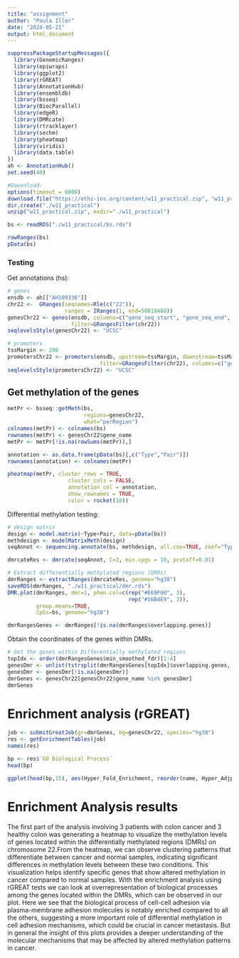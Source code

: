 ```yaml
---
title: "assignment"
author: "Paula Iller"
date: "2024-05-21"
output: html_document
---
```


```r
suppressPackageStartupMessages({
  library(GenomicRanges)
  library(epiwraps)
  library(ggplot2)
  library(rGREAT)
  library(AnnotationHub)
  library(ensembldb)
  library(bsseq)
  library(BiocParallel)
  library(edgeR)
  library(DMRcate)
  library(rtracklayer)
  library(sechm)
  library(pheatmap)
  library(viridis)
  library(data.table)
})
ah <- AnnotationHub()
set.seed(40)
```


```r
#Dowonload:
options(timeout = 6000)
download.file("https://ethz-ins.org/content/w11_practical.zip", "w11_practical.zip")
dir.create("./w11_practical")
unzip("w11_practical.zip", exdir="./w11_practical")
```

```r
bs <- readRDS("./w11_practical/bs.rds")

rowRanges(bs)
pData(bs)
```

### Testing

Get annotations (hs):
```r
# genes
ensdb <- ah[["AH109336"]]
chr22 <-  GRanges(seqnames=Rle(c("22")), 
                  ranges = IRanges(1, end=50818468))
genesChr22 <- genes(ensdb, columns=c("gene_seq_start", "gene_seq_end", "gene_name"),
                    filter=GRangesFilter(chr22))
seqlevelsStyle(genesChr22) <- "UCSC"

# promoters
tssMargin <- 200
promotersChr22 <- promoters(ensdb, upstream=tssMargin, downstream=tssMargin,
                             filter=GRangesFilter(chr22), columns=c("gene_name"))
seqlevelsStyle(promotersChr22) <- "UCSC"
```

## Get methylation of the genes

```r
metPr <- bsseq::getMeth(bs, 
                        regions=genesChr22, 
                        what="perRegion")
colnames(metPr) <- colnames(bs)
rownames(metPr) <- genesChr22$gene_name
metPr <- metPr[!is.na(rowSums(metPr)),]

annotation <- as.data.frame(pData(bs)[,c("Type","Pair")])
rownames(annotation) <- colnames(metPr)

pheatmap(metPr, cluster_rows = TRUE,
                   cluster_cols = FALSE,
                   annotation_col = annotation,
                   show_rownames = TRUE,
                   color = rocket(10))

```

Differential methylation testing: 
```r
# design matrix
design <- model.matrix(~Type+Pair, data=pData(bs)) 
methdesign <- modelMatrixMeth(design)
seqAnnot <- sequencing.annotate(bs, methdesign, all.cov=TRUE, coef="Typenormal")

dmrcateRes <- dmrcate(seqAnnot, C=2, min.cpgs = 10, pcutoff=0.01)

# Extract differentially methylated regions (DMRs)
dmrRanges <- extractRanges(dmrcateRes, genome="hg38")
saveRDS(dmrRanges, "./w11_practical/dmr.rds")
DMR.plot(dmrRanges, dmr=1, phen.col=c(rep("#E69F00", 3),
                                      rep("#56B4E9", 3)), 
         group.means=TRUE,
         CpGs=bs, genome="hg38")

dmrRangesGenes <- dmrRanges[!is.na(dmrRanges$overlapping.genes)]
```

Obtain the coordinates of the genes within DMRs. 
```r
# Get the genes within Differentially methylated regions
topIdx <- order(dmrRangesGenes$min_smoothed_fdr)[1:4]
genesDmr <- unlist(tstrsplit(dmrRangesGenes[topIdx]$overlapping.genes, split=", "))
genesDmr <- genesDmr[!is.na(genesDmr)]
dmrGenes <- genesChr22[genesChr22$gene_name %in% genesDmr]
dmrGenes
```

# Enrichment analysis (rGREAT) 

```r
job <- submitGreatJob(gr=dmrGenes, bg=genesChr22, species="hg38")
res <- getEnrichmentTables(job)
names(res)

bp <- res$`GO Biological Process`
head(bp)

ggplot(head(bp,15), aes(Hyper_Fold_Enrichment, reorder(name, Hyper_Adjp_BH), size=Hyper_Foreground_Region_Hits, color=-log10(Hyper_Adjp_BH))) + geom_point() + scale_color_viridis_c(limits =c(0, 5))
```







# Enrichment Analysis results 

The first part of the analysis involving 3 patients with colon cancer and 3 healthy colon was generating a heatmap to visualize the methylation levels of genes located within the differentially methylated regions (DMRs) on chromosome 22.From the heatmap, we can observe clustering patterns that differentiate between cancer and normal samples, indicating significant differences in methylation levels between these two conditions. This visualization helps identify specific genes that show altered methylation in cancer compared to normal samples. With the enrichment analysis using rGREAT tests we can look at overrepresentation of biological processes among the genes located within the DMRs, which can be observed in our plot. Here we see that the biological process of cell-cell adhesion via plasma-membrane adhesion molecules is notably enriched compared to all the others, suggesting a more important role of differential methylation in cell adhesion mechanisms, which could be crucial in cancer metastasis. But in general the insight of this plots provides a deeper understanding of the molecular mechanisms that may be affected by altered methylation patterns in cancer.

